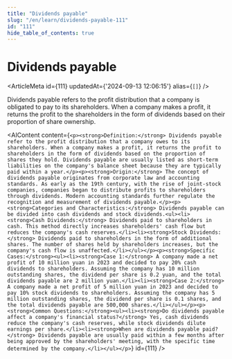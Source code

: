 ```yaml
---
title: "Dividends payable"
slug: "/en/learn/dividends-payable-111"
id: "111"
hide_table_of_contents: true
---
```



# Dividends payable

<ArticleMeta id={111} updatedAt={'2024-09-13 12:06:15'} alias={`[]`} />
<div className='border-solid border-b border-t-0 my-4 border-[var(--ifm-color-gray-300)]' />

Dividends payable refers to the profit distribution that a company is obligated to pay to its shareholders. When a company makes a profit, it returns the profit to the shareholders in the form of dividends based on their proportion of share ownership.

<AIContent content={`<p><strong>Definition:</strong> Dividends payable refer to the profit distribution that a company owes to its shareholders. When a company makes a profit, it returns the profit to shareholders in the form of dividends based on the proportion of shares they hold. Dividends payable are usually listed as short-term liabilities on the company's balance sheet because they are typically paid within a year.</p><p><strong>Origin:</strong> The concept of dividends payable originates from corporate law and accounting standards. As early as the 19th century, with the rise of joint-stock companies, companies began to distribute profits to shareholders through dividends. Modern accounting standards further regulate the recognition and measurement of dividends payable.</p><p><strong>Categories and Characteristics:</strong> Dividends payable can be divided into cash dividends and stock dividends.<ul><li><strong>Cash Dividends:</strong> Dividends paid to shareholders in cash. This method directly increases shareholders' cash flow but reduces the company's cash reserves.</li><li><strong>Stock Dividends:</strong> Dividends paid to shareholders in the form of additional shares. The number of shares held by shareholders increases, but the company's cash flow is unaffected.</li></ul></p><p><strong>Specific Cases:</strong><ul><li><strong>Case 1:</strong> A company made a net profit of 10 million yuan in 2023 and decided to pay 20% cash dividends to shareholders. Assuming the company has 10 million outstanding shares, the dividend per share is 0.2 yuan, and the total dividends payable are 2 million yuan.</li><li><strong>Case 2:</strong> A company made a net profit of 5 million yuan in 2023 and decided to pay 10% stock dividends to shareholders. Assuming the company has 5 million outstanding shares, the dividend per share is 0.1 shares, and the total dividends payable are 500,000 shares.</li></ul></p><p><strong>Common Questions:</strong><ul><li><strong>Do dividends payable affect a company's financial status?</strong> Yes, cash dividends reduce the company's cash reserves, while stock dividends dilute earnings per share.</li><li><strong>When are dividends payable paid?</strong> Dividends payable are usually paid within a few months after being approved by the shareholders' meeting, with the specific time determined by the company.</li></ul></p>`} id={111} />
